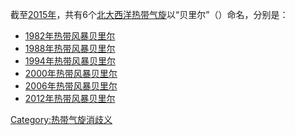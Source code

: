 截至[[2015年大西洋飓风季|2015年]]，共有6个[[北大西洋热带气旋|北大西洋热带气旋]]以“贝里尔”（{{lang|en|Beryl}}）命名，分别是：
*[[1982年大西洋飓风季#热带风暴贝里尔|1982年热带风暴贝里尔]]
*[[1988年热带风暴贝里尔|1988年热带风暴贝里尔]]
*[[1994年热带风暴贝里尔|1994年热带风暴贝里尔]]
*[[2000年热带风暴贝里尔|2000年热带风暴贝里尔]]
*[[2006年热带风暴贝里尔|2006年热带风暴贝里尔]]
*[[2012年热带风暴贝里尔|2012年热带风暴贝里尔]]

[[Category:热带气旋消歧义|Category:热带气旋消歧义]]